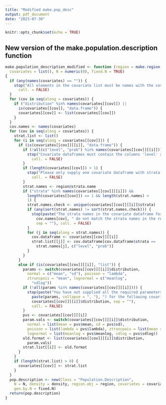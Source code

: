 ```yaml
---
title: "Modified make.pop_desc"
output: pdf_document
date: "2023-07-30"
---
```


```r
knitr::opts_chunk$set(echo = TRUE)
```

## New version of the make.population.description function

```r
make.population_description_modified <- function (region = make.region(), density = make.density(), 
  covariates = list(), N = numeric(0), fixed.N = TRUE) 
{
  if (any(names(covariates) == "")) {
    stop("All elements in the covariate list must be names with the covariate name.", 
      call. = FALSE)
  }
  for (cov in seq(along = covariates)) {
    if ("distribution" %in% names(covariates[[cov]]) || 
      is(covariates[[cov]], "data.frame")) {
      covariates[[cov]] <- list(covariates[[cov]])
    }
  }
  cov.names <- names(covariates)
  for (cov in seq(along = covariates)) {
    strat.list <- list()
    for (i in seq(along = covariates[[cov]])) {
      if (is(covariates[[cov]][[i]], "data.frame")) {
        if (!all(c("level", "prob") %in% names(covariates[[cov]][[i]]))) {
          stop("Covariate dataframes must contain the columns 'level' and 'prob'.", 
            call. = FALSE)
        }
        if (length(covariates[[cov]]) > 1) {
          stop("Please only supply one covariate dataframe with strata as a column for multi-strata covariate values.", 
            call. = FALSE)
        }
        strat.names <- region@strata.name
        if ("strata" %in% names(covariates[[cov]][[i]]) && 
          length(covariates[[cov]]) == 1 && length(strat.names) > 
          1) {
          strat.names.check <- unique(covariates[[cov]][[i]]$strata)
          if (any(sort(strat.names) != sort(strat.names.check))) {
            stop(paste("The strata names in the covariate dataframe for ", 
              cov.names[cov], " do not match the strata names in the region object.", 
              sep = ""), call. = FALSE)
          }
          for (j in seq(along = strat.names)) {
            cov.dataframe <- covariates[[cov]][[i]]
            strat.list[[j]] <- cov.dataframe[cov.dataframe$strata == 
              strat.names[j], c("level", "prob")]
          }
        }
      }
      else if (is(covariates[[cov]][[i]], "list")) {
        params <- switch(covariates[[cov]][[i]]$distribution, 
          normal = c("mean", "sd"), poisson = "lambda", 
          ztruncpois = "mean", lognormal = c("meanlog", 
            "sdlog"))
        if (!all(params %in% names(covariates[[cov]][[i]]))) {
          stop(paste("You have not supplied all the required parameters (", 
            paste(params, collapse = ", "), ") for the following covariate distribution: ", 
            covariates[[cov]][[i]]$distribution, sep = ""), 
            call. = FALSE)
        }
        pvs <- covariates[[cov]][[i]]
        param.vals <- switch(covariates[[cov]][[i]]$distribution, 
          normal = list(mean = pvs$mean, sd = pvs$sd), 
          poisson = list(lambda = pvs$lambda), ztruncpois = list(mean = pvs$mean), 
          lognormal = list(meanlog = pvs$meanlog, sdlog = pvs$sdlog))
        old.format <- list(covariates[[cov]][[i]]$distribution, 
          param.vals)
        strat.list[[i]] <- old.format
      }
    }
    if (length(strat.list) > 0) {
      covariates[[cov]] <- strat.list
    }
  }
  pop.description <- new(Class = "Population.Description", 
    N = N, density = density, region.obj = region, covariates = covariates, 
    gen.by.N = fixed.N)
  return(pop.description)
}

```

